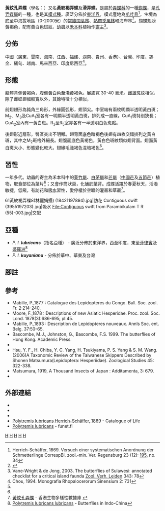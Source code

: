 {{NoteTA|G1=Butterfly}}
{{Speciesbox
| taxon = Polytremis lubricans
| binomial_authority = (Herrich-Schäffer, 1869)
| image = 61黃紋褐弄蝶6(陳麗玲攝) (18423059243).jpg
| image_width = 300px
| image_caption = 合翅形態
| image2 = Contiguous swift from Wayanad IMG 7240.jpg
| image2_width = 300px
| image2_caption = 展翅形態
| status = NE
| status_system = iucn3.1
| status_ref = 
| subdivision_ranks = 亞種
| subdivision = 共有2個亞種，詳閱正文。
| synonyms = 
* ''Goniloba lubricans''<br><small>Herrich-Schäffer, 1869</small>
* ''Gegenes contigua'' <small>Mabille, 1877</small>
* ''Hesperia toona'' <small>Moore, 1878</small>
* ''Pamphila scortea'' <small>Mabille,1893</small>
* ''Parnara toona'' <small>Piepers & Snellen, 1910</small>
* ''Baoris lubricans'' <small>Wynter-Blyth, 1957</small>
}}

'''黃紋孔弄蝶'''（學名：{{lang|la|''Polytremis lubricans''}}）又名'''黃紋褐弄蝶'''及'''滑弄蝶'''，是屬於[[弄蝶科|弄蝶科]]的一種[[蝴蝶|蝴蝶]]，是[[孔弄蝶屬|孔弄蝶屬]]的一種，也是其[[模式種|模式種]]。廣泛分佈於[[東洋界|東洋界]]，模式產地為[[爪哇島|爪哇島]]<ref>Herrich-Schäffer, 1869. Versuch einer systematischen Anordnung der Schmetterlinge CorrespBl. zool.-min. Ver. Regensburg 23 (12): [https://archive.org/stream/correspondenzbla231869zool#page/195/mode/1up 195], no. 34</ref>。生境為底至中海拔地區（0-2000米）的[[照葉林|常綠闊葉林]]、[[熱帶季風氣候|熱帶季風林]]和海岸林<ref name=t2013>{{Cite book | author = 徐堉峰 | title = 臺灣蝴蝶圖鑑．上【弄蝶、鳳蝶、粉蝶】 | location = 台灣 | publisher = 晨星出版有限公司 | date = 2013年2月10日  | pages = 178-179  | ISBN = 9789861776705 | language= zh-hant }}</ref>。蝴蝶翅膀黃褐色，配有黃白色斑紋。幼蟲以[[禾本科|禾本科]]植物作[[寄主|寄主]]<ref>Vane-Wright & de Jong, 2003. The butterflies of Sulawesi: annotated checklist for a critical island faunda [http://www.repository.naturalis.nl/record/220217 Zool. Verh. Leiden] {{Wayback|url=http://www.repository.naturalis.nl/record/220217 |date=20190720140242 }} 343: 78</ref>。

== 分佈 ==
中國（廣東、雲南、海南、江西、福建、湖南、貴州、香港）、台灣、印度、錫金、緬甸、越南、馬來西亞、印度尼西亞<ref>Chou, 1994. Monografia Rhopalocerorum Sinensium 2: 731</ref>。

== 形態 ==
軀體背側黃褐色，腹側黃白色至淺黃褐色。展翅寬 30-40 毫米。雌雄斑紋相似，除了雌蝶翅幅較寬以外，其餘特徵十分相似。

前翅翅形為鈍角三角形，外緣圓弧形，翅頂尖。中室端有兩枚明顯半透明黃白斑；M<sub>2</sub>、M<sub>3</sub>及CuA<sub>1</sub>室各有一明顯半透明黃白斑，排列成一直線，CuA<sub>1</sub>斑特別狹長；CuA<sub>2</sub>室內有一黃白斑。R<sub>3</sub>至R<sub>5</sub>室亦各有一半透明白色斑點。

後翅形近扇形，臀區突出不明顯。翅背面底色暗褐色後翅有四枚交錯排列之黃白斑，其中之M<sub>2</sub>斑格外細長。翅腹面底色黃褐色，黃白色斑紋類似翅背面。翅面黃白斑大小、形態變化較大。翅緣毛淺褐色混暗褐色<ref name=t2013/>。

== 習性 ==
一年多代。幼蟲的寄主為禾本科中的[[莠竹屬|莠竹屬]]、[[白茅屬|白茅屬]]和[[芒屬|芒屬]]（[[中國芒|中國芒]]及[[五節芒|五節芒]]）植物，取食部位為葉片<ref name=t2013/>；又會作筒狀巢，化蛹於葉背。成蝶活躍於春夏秋天，活潑敏捷，低飛，有訪花和[[趨泥行為|吸水]]習性，愛停棲於空曠的灌叢和草叢<ref>[https://www.afcd.gov.hk/tc_chi/conservation/hkbiodiversity/database/popup_record.asp?id=3645 黃紋孔弄蝶] - 香港生物多樣性數據庫 {{zh-hk}}</ref>。
<gallery mode="packed" heights="125">
61黃紋褐弄蝶8(林麗娟攝) (18421197894).jpg|訪花
Contiguous swift (3955197203).jpg|吸水
File:Contiguous swift from Parambikulam T R (55)-003.jpg|交配
</gallery>

== 亞種 ==
* ''P. l. '''lubricans'''''（指名亞種） - 廣泛分佈於東洋界，西至印度，東至[[菲律賓|菲律賓]]及[[婆羅洲|婆羅洲]]<ref>[http://yutaka.it-n.jp/hes/93150001.html Polytremis lubricans lubricans] -  Butterflies in Indo-China</ref>
* ''P. l. '''kuyaniana''''' - 分佈於華中、華東及台灣

== 腳註 ==
<references/>

== 參考 ==
* Mabille, P.,1877 : Catalogue des Lepidopteres du Congo. Bull. Soc. zool. Fr. 2:214-240.
* Moore, F.,1878 : Descriptions of new Asiatic Hesperidae. Proc. zool. Soc. Lond. 1878(3):686-695, pl.45.
* Mabille, P.,1893 : Description de Lepidopteres nouveaux. Annls Soc. ent. Belg. 37:50-65.
* Bascombe, M.J., Johnston, G., Bascombe, F.S. 1999. The butterflies of Hong Kong. Academic Press.
* {{Cite book | author = 羅益奎 許永亮 | title = 郊野情報蝴蝶篇 | location = 香港 | publisher = 漁農自然護理署 | page = 268-269 | date = 2004年 | ISBN = 9621428432 }}
* Hsu, Y. F., H. Chiba, Y. C. Yang, H. Tsukiyama, P. S. Yang & S. M. Wang.(2006)A Taxonomic Review of the Taiwanese Skippers Described by Shonen Matsumura(Lepidoptera: Hesperiidae). Zoological Studies 45: 322-338.
* Matsumura, 1919, A Thousand Insects of Japan : Additamenta, 3: 679.
* {{Cite book | author = 呂至堅、陳建仁 | title = 蝴蝶生活史圖鑑 | location = 台灣 | publisher = 晨星出版有限公司 | date = 2014年3月23日 | pages = 84  | ISBN = 9789861777849 | language= zh-hant }}

== 外部連結 ==
* {{Commonscat-inline|Polytremis lubricans|黃紋孔弄蝶}}
* {{Wikispecies-inline|Polytremis lubricans|黃紋孔弄蝶}}
* {{TaiBNET| zh=黃紋孔弄蝶 | id=345493}}
* [http://www.catalogueoflife.org/col/details/species/id/8b65de5bfac2830423cf938333fa6073 Polytremis lubricans Herrich-Schäffer, 1869] - Catalogue of Life {{en}} 
* [http://ftp.funet.fi/pub/sci/bio/life/insecta/lepidoptera/ditrysia/hesperioidea/hesperiidae/hesperiinae/polytremis/#lubricans Polytremis lubricans] - funet.fi
{{taxonbar|from= Q7227117}}

{{Taxonbar}}
[[Category:孔弄蝶屬|H]]
[[Category:香港昆虫|H]]
[[Category:中國蝴蝶|H]]
[[Category:臺灣蝴蝶|H]]
[[Category:1869年描述的昆虫|H]]